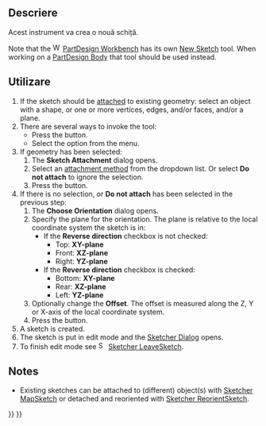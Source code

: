 <languages/>

{{Docnav
|
|[[Sketcher_EditSketch|Edit Sketch]]
|[[Sketcher_Workbench|Sketcher]]
|IconL=
|IconR=Sketcher_EditSketch.svg
|IconC=Workbench_Sketcher.svg
}}

<div class="mw-translate-fuzzy">
{{GuiCommand/ro
|Name=Sketcher NewSketch
|Name/ro=Creaza schita
|Workbenches=[[Sketcher Workbench/ro|Sketcher]]
|MenuLocation=Sketch → Creaza schita
|SeeAlso=[[Sketcher_MapSketch/ro|Asociază schiţa unei feţe...]], [[Sketcher_ReorientSketch/ro|Reorientați schița...]]
}}
</div>

<span id="Description"></span>
==Descriere==

<div class="mw-translate-fuzzy">
Acest instrument va crea o nouă schiță.
</div>

Note that the [[Image:Workbench_PartDesign.svg|16px]] [[PartDesign_Workbench|PartDesign Workbench]] has its own [[PartDesign_NewSketch|New Sketch]] tool. When working on a [[PartDesign_Body|PartDesign Body]] that tool should be used instead.

<span id="Usage"></span>
<div class="mw-translate-fuzzy">
==Utilizare==
</div>

# If the sketch should be [[Part_EditAttachment|attached]] to existing geometry: select an object with a shape, or one or more vertices, edges, and/or faces, and/or a plane.
# There are several ways to invoke the tool:
#* Press the {{Button|[[Image:Sketcher_NewSketch.svg|16px]] [[Sketcher_NewSketch|New Sketch]]}} button.
#* Select the {{MenuCommand|Sketch → [[Image:Sketcher_NewSketch.svg|16px]] New Sketch}} option from the menu.
# If geometry has been selected:
## The '''Sketch Attachment''' dialog opens.
## Select an [[Part_EditAttachment#Attachment_modes|attachment method]] from the dropdown list. Or select '''Do not attach''' to ignore the selection.
## Press the {{Button|OK}} button.
# If there is no selection, or '''Do not attach''' has been selected in the previous step:
## The '''Choose Orientation''' dialog opens.
## Specify the plane for the orientation. The plane is relative to the local coordinate system the sketch is in:
##* If the '''Reverse direction''' checkbox is not checked:
##** Top: '''XY-plane'''
##** Front: '''XZ-plane'''
##** Right: '''YZ-plane'''
##* If the '''Reverse direction''' checkbox is checked:
##** Bottom: '''XY-plane'''
##** Rear: '''XZ-plane'''
##** Left: '''YZ-plane'''
## Optionally change the '''Offset'''. The offset is measured along the Z, Y or X-axis of the local coordinate system.
## Press the {{Button|OK}} button.
# A sketch is created.
# The sketch is put in edit mode and the [[Sketcher_Dialog|Sketcher Dialog]] opens.
# To finish edit mode see [[Image:Sketcher_LeaveSketch.svg|16px]] [[Sketcher_LeaveSketch|Sketcher LeaveSketch]].

==Notes==

* Existing sketches can be attached to (different) object(s) with [[Sketcher_MapSketch|Sketcher MapSketch]] or detached and reoriented with [[Sketcher_ReorientSketch|Sketcher ReorientSketch]].


{{Docnav
|
|[[Sketcher_EditSketch|Edit Sketch]]
|[[Sketcher_Workbench|Sketcher]]
|IconL=
|IconR=Sketcher_EditSketch.svg
|IconC=Workbench_Sketcher.svg
}}

{{Sketcher_Tools_navi{{#translation:}}}}
{{Userdocnavi{{#translation:}}}}